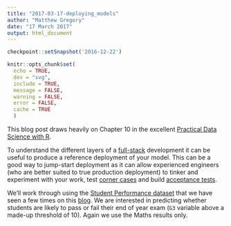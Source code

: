 ```yaml
---
title: "2017-03-17-deploying_models"
author: "Matthew Gregory"
date: "17 March 2017"
output: html_document
---
```


<!-- --- -->
<!-- title: "It's if_else statements all the way down..." -->
<!-- author: matt_gregory -->
<!-- comments: yes -->
<!-- date: '2017-03-17' -->
<!-- modified: `r format(Sys.time(), '%Y-%m-%d')` -->
<!-- layout: post -->
<!-- excerpt: "How to tidy up multiple if and else if statements" -->
<!-- published: TRUE -->
<!-- status: processed -->
<!-- tags: -->
<!-- - case when -->
<!-- categories: Rstats -->
<!-- output: html_document -->
<!-- --- -->

```r
checkpoint::setSnapshot('2016-12-22')

knitr::opts_chunk$set(
  echo = TRUE,
  dev = "svg",
  include = TRUE,
  message = FALSE,
  warning = FALSE,
  error = FALSE,
  cache = TRUE
  )
```

This blog post draws heavily on Chapter 10 in the excellent [Practical Data Science with R](https://www.manning.com/books/practical-data-science-with-r).  

To understand the different layers of a [full-stack](https://www.quora.com/What-does-the-term-full-stack-programmer-mean) development it can be useful to produce a reference deployment of your model. This can be a good way to jump-start deployment as it can allow experienced engineers (who are better suited to true production deployment) to tinker and experiment with your work, test [corner cases](https://en.wikipedia.org/wiki/Corner_case) and build [acceptance tests](https://en.wikipedia.org/wiki/Acceptance_testing).  

We'll work through using the [Student Performance dataset](https://archive.ics.uci.edu/ml/datasets/Student+Performance) that we have seen a few times on this [blog](http://www.machinegurning.com/rstats/student-performance/). We are interested in predicting whether students are likely to pass or fail their end of year exam (`G3` variable above a made-up threshold of 10). Again we use the Maths results only.  


